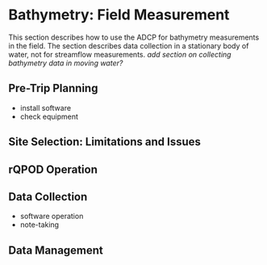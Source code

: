 # Bathymetry: Field Measurement

This section describes how to use the ADCP for bathymetry measurements in the field. The section describes data collection in a stationary body of water, not for streamflow measurements. *add section on collecting bathymetry data in moving water?*

## Pre-Trip Planning

-   install software
-   check equipment

## Site Selection: Limitations and Issues

## rQPOD Operation

## Data Collection

-   software operation
-   note-taking

## Data Management
